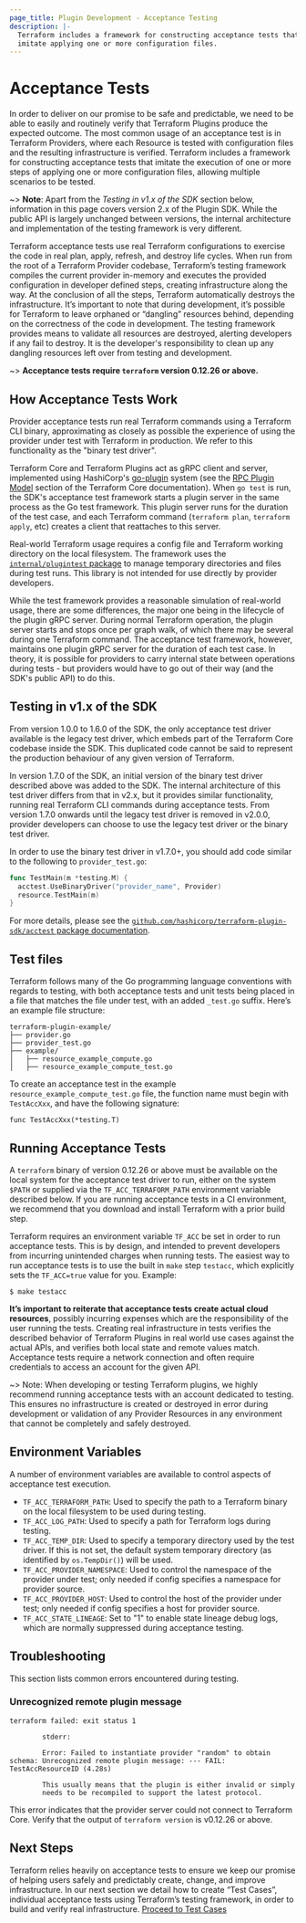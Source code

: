 ```yaml
---
page_title: Plugin Development - Acceptance Testing
description: |-
  Terraform includes a framework for constructing acceptance tests that
  imitate applying one or more configuration files.
---
```


# Acceptance Tests

In order to deliver on our promise to be safe and predictable, we need to be
able to easily and routinely verify that Terraform Plugins produce the expected
outcome. The most common usage of an acceptance test is in Terraform Providers,
where each Resource is tested with configuration files and the resulting
infrastructure is verified. Terraform includes a framework for constructing
acceptance tests that imitate the execution of one or more steps of applying one
or more configuration files, allowing multiple scenarios to be tested.

~> **Note**: Apart from the _Testing in v1.x of the SDK_ section below, information in this page covers version 2.x of the Plugin SDK. While the public API is largely unchanged between versions, the internal architecture and implementation of the testing framework is very different.

Terraform acceptance tests use real Terraform configurations to exercise the
code in real plan, apply, refresh, and destroy life cycles. When run from the
root of a Terraform Provider codebase, Terraform’s testing framework compiles
the current provider in-memory and executes the provided configuration in
developer defined steps, creating infrastructure along the way. At the
conclusion of all the steps, Terraform automatically destroys the
infrastructure. It’s important to note that during development, it’s possible
for Terraform to leave orphaned or “dangling” resources behind, depending on the
correctness of the code in development. The testing framework provides means to
validate all resources are destroyed, alerting developers if any fail to
destroy. It is the developer's responsibility to clean up any dangling resources
left over from testing and development.

~> **Acceptance tests require `terraform` version 0.12.26 or above.**

## How Acceptance Tests Work

Provider acceptance tests run real Terraform commands using a Terraform CLI binary, approximating as closely as possible the experience of using the provider under test with Terraform in production. We refer to this functionality as the "binary test driver".

Terraform Core and Terraform Plugins act as gRPC client and server, implemented using HashiCorp's [go-plugin](https://github.com/hashicorp/go-plugin) system (see the [RPC Plugin Model](https://github.com/hashicorp/terraform/tree/main/docs/plugin-protocol) section of the Terraform Core documentation).  When `go test` is run, the SDK's acceptance test framework starts a plugin server in the same process as the Go test framework. This plugin server runs for the duration of the test case, and each Terraform command (`terraform plan`, `terraform apply`, etc) creates a client that reattaches to this server.

Real-world Terraform usage requires a config file and Terraform working directory on the local filesystem. The framework uses the [`internal/plugintest` package](https://pkg.go.dev/github.com/hashicorp/terraform-plugin-sdk/v2/internal/plugintest) to manage temporary directories and files during test runs. This library is not intended for use directly by provider developers.

While the test framework provides a reasonable simulation of real-world usage, there are some differences, the major one being in the lifecycle of the plugin gRPC server. During normal Terraform operation, the plugin server starts and stops once per graph walk, of which there may be several during one Terraform command. The acceptance test framework, however, maintains one plugin gRPC server for the duration of each test case. In theory, it is possible for providers to carry internal state between operations during tests - but providers would have to go out of their way (and the SDK's public API) to do this.

## Testing in v1.x of the SDK

From version 1.0.0 to 1.6.0 of the SDK, the only acceptance test driver available is the legacy test driver, which embeds part of the Terraform Core codebase inside the SDK. This duplicated code cannot be said to represent the production behaviour of any given version of Terraform.

In version 1.7.0 of the SDK, an initial version of the binary test driver described above was added to the SDK. The internal architecture of this test driver differs from that in v2.x, but it provides similar functionality, running real Terraform CLI commands during acceptance tests. From version 1.7.0 onwards until the legacy test driver is removed in v2.0.0, provider developers can choose to use the legacy test driver or the binary test driver.

In order to use the binary test driver in v1.7.0+, you should add code similar to the following to `provider_test.go`:

```go
func TestMain(m *testing.M) {
  acctest.UseBinaryDriver("provider_name", Provider)
  resource.TestMain(m)
}
```

For more details, please see the [`github.com/hashicorp/terraform-plugin-sdk/acctest` package documentation](https://pkg.go.dev/github.com/hashicorp/terraform-plugin-sdk/acctest).

## Test files

Terraform follows many of the Go programming language conventions with regards
to testing, with both acceptance tests and unit tests being placed in a file
that matches the file under test, with an added `_test.go` suffix. Here’s an
example file structure:

```
terraform-plugin-example/
├── provider.go
├── provider_test.go
├── example/
│   ├── resource_example_compute.go
│   ├── resource_example_compute_test.go
```

To create an acceptance test in the example `resource_example_compute_test.go`
file, the function name must begin with `TestAccXxx`, and have the following
signature:

```
func TestAccXxx(*testing.T)
```

## Running Acceptance Tests

A `terraform` binary of version 0.12.26 or above must be available on the local system for the acceptance test driver to run, either on the system `$PATH` or supplied via the `TF_ACC_TERRAFORM_PATH` environment variable described below. If you are running acceptance tests in a CI environment, we recommend that you download and install Terraform with a prior build step.

Terraform requires an environment variable `TF_ACC` be set in order to run
acceptance tests. This is by design, and intended to prevent developers from
incurring unintended charges when running tests. The easiest way to run
acceptance tests is to use the built in `make` step `testacc`, which explicitly
sets the `TF_ACC=true` value for you. Example:

```
$ make testacc
```

**It’s important to reiterate that acceptance tests create actual cloud resources**,
possibly incurring expenses which are the responsibility of the user running
the tests. Creating real infrastructure in
tests verifies the described behavior of Terraform Plugins in real world use
cases against the actual APIs, and verifies both local state and remote values
match. Acceptance tests require a network connection and often require
credentials to access an account for the given API.

~> Note: When developing or testing Terraform plugins, we highly recommend
running acceptance tests with an account dedicated to testing. This ensures no
infrastructure is created or destroyed in error during development or validation
of any Provider Resources in any environment that cannot be completely and
safely destroyed.

## Environment Variables

A number of environment variables are available to control aspects of acceptance test execution.

- `TF_ACC_TERRAFORM_PATH`: Used to specify the path to a Terraform binary on the local filesystem to be used during testing.
- `TF_ACC_LOG_PATH`: Used to specify a path for Terraform logs during testing.
- `TF_ACC_TEMP_DIR`: Used to specify a temporary directory used by the test driver. If this is not set, the default system temporary directory (as identified by `os.TempDir()`) will be used.
- `TF_ACC_PROVIDER_NAMESPACE`: Used to control the namespace of the provider under test; only needed if config specifies a namespace for provider source.
- `TF_ACC_PROVIDER_HOST`: Used to control the host of the provider under test; only needed if config specifies a host for provider source.
- `TF_ACC_STATE_LINEAGE`: Set to "1" to enable state lineage debug logs, which are normally suppressed during acceptance testing.

## Troubleshooting

This section lists common errors encountered during testing.

### Unrecognized remote plugin message

```
terraform failed: exit status 1

        stderr:

        Error: Failed to instantiate provider "random" to obtain schema: Unrecognized remote plugin message: --- FAIL: TestAccResourceID (4.28s)

        This usually means that the plugin is either invalid or simply
        needs to be recompiled to support the latest protocol.
```

This error indicates that the provider server could not connect to Terraform Core. Verify that the output of `terraform version` is v0.12.26 or above.

## Next Steps

Terraform relies heavily on acceptance tests to ensure we keep our promise of
helping users safely and predictably create, change, and improve
infrastructure. In our next section we detail how to create “Test Cases”,
individual acceptance tests using Terraform’s testing framework, in order to
build and verify real infrastructure. [Proceed to Test
Cases](/plugin/sdkv2/testing/acceptance-tests/testcase)
